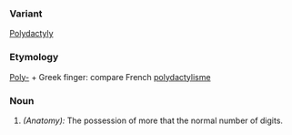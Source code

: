 ===Variant===
[[Polydactyly]]
===Etymology===
[[Poly-]] + Greek  finger: compare French [[polydactylisme]]
===Noun===
#''(Anatomy):'' The possession of more that the normal number of digits.